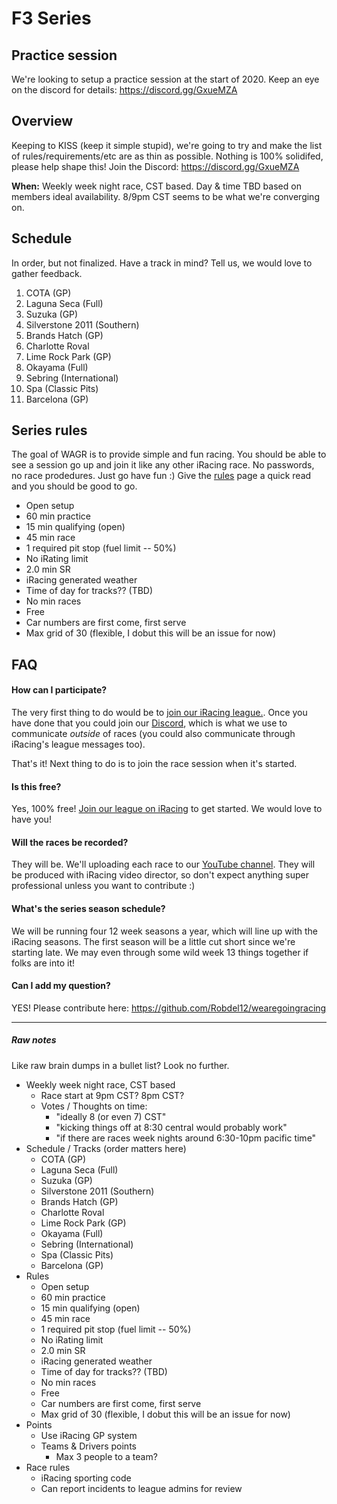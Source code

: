 # F3 Series

## Practice session

We're looking to setup a practice session at the start of 2020. Keep an eye on
the discord for details: https://discord.gg/GxueMZA

## Overview

Keeping to KISS (keep it simple stupid), we're going to try and make the list of
rules/requirements/etc are as thin as possible. Nothing is 100% solidifed,
please help shape this! Join the Discord: https://discord.gg/GxueMZA

**When:** Weekly week night race, CST based. Day & time TBD based on members
ideal availability. 8/9pm CST seems to be what we're converging on.

## Schedule

In order, but not finalized. Have a track in mind? Tell us, we would love to
gather feedback. 

1. COTA (GP)
1. Laguna Seca (Full)
1. Suzuka (GP)
1. Silverstone 2011 (Southern)
1. Brands Hatch (GP)
1. Charlotte Roval
1. Lime Rock Park (GP)
1. Okayama (Full)
1. Sebring (International)
1. Spa (Classic Pits)
1. Barcelona (GP)

## Series rules

The goal of WAGR is to provide simple and fun racing. You should be able to see
a session go up and join it like any other iRacing race. No passwords, no race
prodedures. Just go have fun :) Give the [rules](/rules) page a quick read and you
should be good to go.

- Open setup
- 60 min practice
- 15 min qualifying (open)
- 45 min race
- 1 required pit stop (fuel limit -- 50%)
- No iRating limit
- 2.0 min SR
- iRacing generated weather
- Time of day for tracks?? (TBD)
- No min races
- Free
- Car numbers are first come, first serve
- Max grid of 30 (flexible, I dobut this will be an issue for now)
   
## FAQ

#### How can I participate?

The very first thing to do would be to [join our iRacing
league.](https://members.iracing.com/membersite/member/LeagueView.do?league=3825). Once
you have done that you could join our [Discord](https://discord.gg/GxueMZA),
which is what we use to communicate _outside_ of races (you could also
communicate through iRacing's league messages too).

That's it! Next thing to do is to join the race session when it's started.

#### Is this free?

Yes, 100% free! [Join our league on
iRacing](https://members.iracing.com/membersite/member/LeagueView.do?league=3825)
to get started. We would love to have you!

#### Will the races be recorded? 

They will be. We'll uploading each race to our [YouTube
channel](https://www.youtube.com/channel/UCU8yqdXbezSwkM2Vxux7-mQ/). They will
be produced with iRacing video director, so don't expect anything super
professional unless you want to contribute :)

#### What's the series season schedule?

We will be running four 12 week seasons a year, which will line up with the
iRacing seasons. The first season will be a little cut short since we're
starting late. We may even through some wild week 13 things together if folks
are into it! 

#### Can I add my question?

YES! Please contribute here: https://github.com/Robdel12/wearegoingracing

----
##### Raw notes

Like raw brain dumps in a bullet list? Look no further.

- Weekly week night race, CST based
  - Race start at 9pm CST? 8pm CST?
  - Votes / Thoughts on time:
    - "ideally 8 (or even 7) CST"
    - "kicking things off at 8:30 central would probably work"
    - "if there are races week nights around 6:30-10pm pacific time"
- Schedule / Tracks (order matters here)
  - COTA (GP)
  - Laguna Seca (Full)
  - Suzuka (GP)
  - Silverstone 2011 (Southern)
  - Brands Hatch (GP)
  - Charlotte Roval
  - Lime Rock Park (GP)
  - Okayama (Full)
  - Sebring (International)
  - Spa (Classic Pits)
  - Barcelona (GP)
- Rules
  - Open setup
  - 60 min practice
  - 15 min qualifying (open)
  - 45 min race
  - 1 required pit stop (fuel limit -- 50%)
  - No iRating limit
  - 2.0 min SR
  - iRacing generated weather
  - Time of day for tracks?? (TBD)
  - No min races
  - Free
  - Car numbers are first come, first serve
  - Max grid of 30 (flexible, I dobut this will be an issue for now)
- Points
  - Use iRacing GP system
  - Teams & Drivers points
    - Max 3 people to a team?
- Race rules
  - iRacing sporting code
  - Can report incidents to league admins for review



